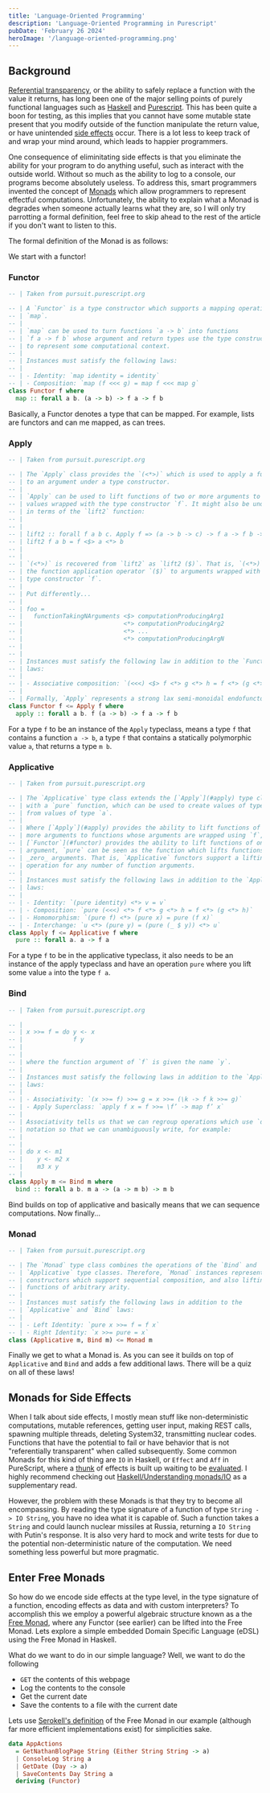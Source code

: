```yaml
---
title: 'Language-Oriented Programming'
description: 'Language-Oriented Programming in Purescript'
pubDate: 'February 26 2024'
heroImage: '/language-oriented-programming.png'
---
```


## Background

[Referential transparency](https://blog.rockthejvm.com/referential-transparency/), or the ability to safely replace a function with the value it returns, has long been one of the major selling
points of purely functional languages such as [Haskell](https://www.haskell.org/)
and [Purescript](https://www.purescript.org/). This has been quite a boon for testing, as this implies that you cannot have some mutable state present that you modify outside of the function
manipulate the return value, or have unintended [side effects](https://en.wikipedia.org/wiki/Side_effect_(computer_science)) occur. There is a lot less to keep track of and wrap your mind around, 
which leads to happier programmers.

One consequence of eliminitating side effects is that you eliminate the ability for your program to do anything useful, such as interact with the outside world. Without so much
as the ability to log to a console, our programs become absolutely useless. To address this, smart programmers invented the concept of [Monads](https://en.wikipedia.org/wiki/Monad_(functional_programming)) which
allow programmers to represent effectful computations. Unfortunately, the ability to explain what a Monad is degrades when someone actually learns what they are, so I will only try parrotting a formal definition, feel free
to skip ahead to the rest of the article if you don't want to listen to this.

The formal definition of the Monad is as follows:

We start with a functor!

### Functor

```hs
-- | Taken from pursuit.purescript.org

-- | A `Functor` is a type constructor which supports a mapping operation
-- | `map`.
-- |
-- | `map` can be used to turn functions `a -> b` into functions
-- | `f a -> f b` whose argument and return types use the type constructor `f`
-- | to represent some computational context.
-- |
-- | Instances must satisfy the following laws:
-- |
-- | - Identity: `map identity = identity`
-- | - Composition: `map (f <<< g) = map f <<< map g`
class Functor f where
  map :: forall a b. (a -> b) -> f a -> f b
```

Basically, a Functor denotes a type that can be mapped. For example, lists are functors and can me mapped, as
can trees.

### Apply

```hs
-- | Taken from pursuit.purescript.org

-- | The `Apply` class provides the `(<*>)` which is used to apply a function
-- | to an argument under a type constructor.
-- |
-- | `Apply` can be used to lift functions of two or more arguments to work on
-- | values wrapped with the type constructor `f`. It might also be understood
-- | in terms of the `lift2` function:
-- |
-- |
-- | lift2 :: forall f a b c. Apply f => (a -> b -> c) -> f a -> f b -> f c
-- | lift2 f a b = f <$> a <*> b
-- | 
-- |
-- | `(<*>)` is recovered from `lift2` as `lift2 ($)`. That is, `(<*>)` lifts
-- | the function application operator `($)` to arguments wrapped with the
-- | type constructor `f`.
-- |
-- | Put differently...
-- | 
-- | foo =
-- |   functionTakingNArguments <$> computationProducingArg1
-- |                            <*> computationProducingArg2
-- |                            <*> ...
-- |                            <*> computationProducingArgN
-- |
-- |
-- | Instances must satisfy the following law in addition to the `Functor`
-- | laws:
-- |
-- | - Associative composition: `(<<<) <$> f <*> g <*> h = f <*> (g <*> h)`
-- |
-- | Formally, `Apply` represents a strong lax semi-monoidal endofunctor.
class Functor f <= Apply f where
  apply :: forall a b. f (a -> b) -> f a -> f b
```

For a type `f` to be an instance of the `Apply` typeclass, means a type `f` that contains a function `a -> b`, a type `f` that contains a statically polymorphic value `a`, that returns a type `m b`. 

### Applicative

```hs
-- | Taken from pursuit.purescript.org

-- | The `Applicative` type class extends the [`Apply`](#apply) type class
-- | with a `pure` function, which can be used to create values of type `f a`
-- | from values of type `a`.
-- |
-- | Where [`Apply`](#apply) provides the ability to lift functions of two or
-- | more arguments to functions whose arguments are wrapped using `f`, and
-- | [`Functor`](#functor) provides the ability to lift functions of one
-- | argument, `pure` can be seen as the function which lifts functions of
-- | _zero_ arguments. That is, `Applicative` functors support a lifting
-- | operation for any number of function arguments.
-- |
-- | Instances must satisfy the following laws in addition to the `Apply`
-- | laws:
-- |
-- | - Identity: `(pure identity) <*> v = v`
-- | - Composition: `pure (<<<) <*> f <*> g <*> h = f <*> (g <*> h)`
-- | - Homomorphism: `(pure f) <*> (pure x) = pure (f x)`
-- | - Interchange: `u <*> (pure y) = (pure (_ $ y)) <*> u`
class Apply f <= Applicative f where
  pure :: forall a. a -> f a
```
For a type `f` to be in the applicative typeclass, it also needs to be an instance of the
apply typeclass and have an operation `pure` where you lift some value `a` into the type `f a`. 

### Bind

```hs
-- | Taken from pursuit.purescript.org

-- |
-- | x >>= f = do y <- x
-- |              f y
-- |
-- |
-- | where the function argument of `f` is given the name `y`.
-- |
-- | Instances must satisfy the following laws in addition to the `Apply`
-- | laws:
-- |
-- | - Associativity: `(x >>= f) >>= g = x >>= (\k -> f k >>= g)`
-- | - Apply Superclass: `apply f x = f >>= \f’ -> map f’ x`
-- |
-- | Associativity tells us that we can regroup operations which use `do`
-- | notation so that we can unambiguously write, for example:
-- |
-- | 
-- | do x <- m1
-- |    y <- m2 x
-- |    m3 x y
-- |
class Apply m <= Bind m where
  bind :: forall a b. m a -> (a -> m b) -> m b
```

Bind builds on top of applicative and basically means that we can sequence computations. Now finally...

### Monad

```hs
-- | Taken from pursuit.purescript.org

-- | The `Monad` type class combines the operations of the `Bind` and
-- | `Applicative` type classes. Therefore, `Monad` instances represent type
-- | constructors which support sequential composition, and also lifting of
-- | functions of arbitrary arity.
-- |
-- | Instances must satisfy the following laws in addition to the
-- | `Applicative` and `Bind` laws:
-- |
-- | - Left Identity: `pure x >>= f = f x`
-- | - Right Identity: `x >>= pure = x`
class (Applicative m, Bind m) <= Monad m
```

Finally we get to what a Monad is. As you can see it builds on top of `Applicative` and `Bind` and adds a few additional
laws. There will be a quiz on all of these laws!

## Monads for Side Effects

When I talk about side effects, I mostly mean stuff like non-deterministic computations, mutable references, getting user input, making REST calls,
spawning multiple threads, deleting System32, transmitting nuclear codes. Functions that have the potential to fail or have behavior that is not "referentially transparent" when called subsequently.
Some common Monads for this kind of thing are `IO` in Haskell, or `Effect` and `Aff` in PureScript, where a [thunk](https://en.wikipedia.org/wiki/Thunk) of effects is built up waiting to be [evaluated](https://github.com/purescript-contrib/purescript-aff/blob/main/src/Effect/Aff.js).
I highly recommend checking out [Haskell/Understanding monads/IO](https://en.wikibooks.org/wiki/Haskell/Understanding_monads/IO) as a supplementary read.

However, the problem with these Monads is that they try to become all encompassing. By reading the type signature of a function of type `String -> IO String`, you have no idea what it is capable of.
Such a function takes a `String` and could launch nuclear missiles at Russia, returning a `IO String` with Putin's response. It is also very hard to mock and write tests for due to the potential
non-deterministic nature of the computation. We need something less powerful but more pragmatic.

## Enter Free Monads

So how do we encode side effects at the type level, in the type signature of a function, encoding effects as data and with custom interpreters? To accomplish this we employ a powerful algebraic structure known as a the [Free Monad](https://serokell.io/blog/introduction-to-free-monads),
where any Functor (see earlier) can be lifted into the Free Monad. Lets explore a simple embedded Domain Specific Language (eDSL) using the Free Monad in Haskell.

What do we want to do in our simple language? Well, we want to do the following

- `GET` the contents of this webpage
- Log the contents to the console
- Get the current date
- Save the contents to a file with the current date

Lets use [Serokell's definition](https://serokell.io/blog/introduction-to-free-monads) of the Free Monad in our example (although far more efficient implementations exist) for simplicities sake.

```hs
data AppActions
  = GetNathanBlogPage String (Either String String -> a)
  | ConsoleLog String a
  | GetDate (Day -> a)
  | SaveContents Day String a
  deriving (Functor)
```






